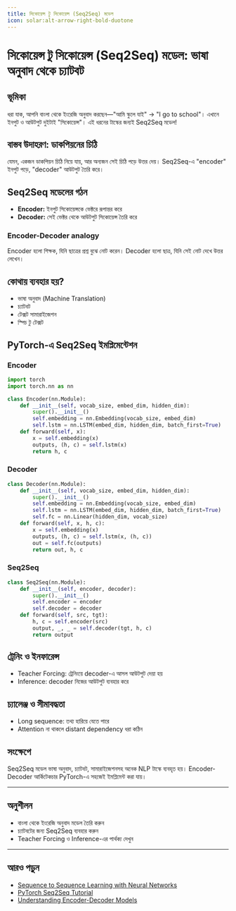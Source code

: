 ```yaml
---
title: সিকোয়েন্স টু সিকোয়েন্স (Seq2Seq) মডেল
icon: solar:alt-arrow-right-bold-duotone
---
```


# সিকোয়েন্স টু সিকোয়েন্স (Seq2Seq) মডেল: ভাষা অনুবাদ থেকে চ্যাটবট

## ভূমিকা

ধরা যাক, আপনি বাংলা থেকে ইংরেজি অনুবাদ করছেন—"আমি স্কুলে যাই" → "I go to school"। এখানে ইনপুট ও আউটপুট দুইটাই "সিকোয়েন্স"। এই ধরনের টাস্কের জন্যই Seq2Seq মডেল!

## বাস্তব উদাহরণ: ডাকপিয়নের চিঠি

যেমন, একজন ডাকপিয়ন চিঠি নিয়ে যায়, আর অন্যজন সেই চিঠি পড়ে উত্তর দেয়। Seq2Seq-এ "encoder" ইনপুট পড়ে, "decoder" আউটপুট তৈরি করে।

## Seq2Seq মডেলের গঠন

- **Encoder:** ইনপুট সিকোয়েন্সকে ভেক্টরে রূপান্তর করে
- **Decoder:** সেই ভেক্টর থেকে আউটপুট সিকোয়েন্স তৈরি করে

### Encoder-Decoder analogy

Encoder হলো শিক্ষক, যিনি ছাত্রের প্রশ্ন বুঝে নোট করেন। Decoder হলো ছাত্র, যিনি সেই নোট দেখে উত্তর লেখেন।

## কোথায় ব্যবহার হয়?
- ভাষা অনুবাদ (Machine Translation)
- চ্যাটবট
- টেক্সট সামারাইজেশন
- স্পিচ টু টেক্সট

## PyTorch-এ Seq2Seq ইমপ্লিমেন্টেশন

### Encoder
```python
import torch
import torch.nn as nn

class Encoder(nn.Module):
    def __init__(self, vocab_size, embed_dim, hidden_dim):
        super().__init__()
        self.embedding = nn.Embedding(vocab_size, embed_dim)
        self.lstm = nn.LSTM(embed_dim, hidden_dim, batch_first=True)
    def forward(self, x):
        x = self.embedding(x)
        outputs, (h, c) = self.lstm(x)
        return h, c
```

### Decoder
```python
class Decoder(nn.Module):
    def __init__(self, vocab_size, embed_dim, hidden_dim):
        super().__init__()
        self.embedding = nn.Embedding(vocab_size, embed_dim)
        self.lstm = nn.LSTM(embed_dim, hidden_dim, batch_first=True)
        self.fc = nn.Linear(hidden_dim, vocab_size)
    def forward(self, x, h, c):
        x = self.embedding(x)
        outputs, (h, c) = self.lstm(x, (h, c))
        out = self.fc(outputs)
        return out, h, c
```

### Seq2Seq
```python
class Seq2Seq(nn.Module):
    def __init__(self, encoder, decoder):
        super().__init__()
        self.encoder = encoder
        self.decoder = decoder
    def forward(self, src, tgt):
        h, c = self.encoder(src)
        output, _, _ = self.decoder(tgt, h, c)
        return output
```

## ট্রেনিং ও ইনফারেন্স
- Teacher Forcing: ট্রেনিংয়ে decoder-এ আসল আউটপুট দেয়া হয়
- Inference: decoder নিজের আউটপুট ব্যবহার করে

## চ্যালেঞ্জ ও সীমাবদ্ধতা
- Long sequence: তথ্য হারিয়ে যেতে পারে
- Attention না থাকলে distant dependency ধরা কঠিন

## সংক্ষেপে
Seq2Seq মডেল ভাষা অনুবাদ, চ্যাটবট, সামারাইজেশনসহ অনেক NLP টাস্কে ব্যবহৃত হয়। Encoder-Decoder আর্কিটেকচার PyTorch-এ সহজেই ইমপ্লিমেন্ট করা যায়।

---

## অনুশীলন
- বাংলা থেকে ইংরেজি অনুবাদ মডেল তৈরি করুন
- চ্যাটবটের জন্য Seq2Seq ব্যবহার করুন
- Teacher Forcing ও Inference-এর পার্থক্য দেখুন

---

## আরও পড়ুন
- [Sequence to Sequence Learning with Neural Networks](https://arxiv.org/abs/1409.3215)
- [PyTorch Seq2Seq Tutorial](https://pytorch.org/tutorials/intermediate/seq2seq_translation_tutorial.html)
- [Understanding Encoder-Decoder Models](https://machinelearningmastery.com/encoder-decoder-sequence-to-sequence-predictive-models/)

